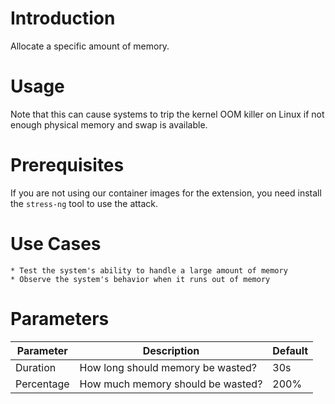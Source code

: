 # Introduction

Allocate a specific amount of memory.

# Usage

Note that this can cause systems to trip the kernel OOM killer on Linux if not enough physical memory and swap is available.

# Prerequisites

If you are not using our container images for the extension, you need install the `stress-ng` tool to use the attack.


# Use Cases

    * Test the system's ability to handle a large amount of memory
    * Observe the system's behavior when it runs out of memory


# Parameters

| Parameter  | Description                       | Default |
|------------|-----------------------------------|---------|
| Duration   | How long should memory be wasted? | 30s     |
| Percentage | How much memory should be wasted? | 200%    |
